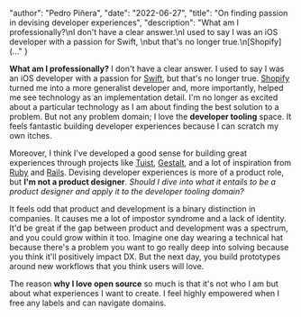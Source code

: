 
  "author": "Pedro Piñera",
  "date": "2022-06-27",
  "title": "On finding passion in devising developer experiences",
  "description": "What am I professionally?\nI don't have a clear answer.\nI used to say I was an iOS developer with a passion for Swift, \nbut that's no longer true.\n[Shopify](..."
}




**What am I professionally?**
I don't have a clear answer.
I used to say I was an iOS developer with a passion for [Swift](https://developer.apple.com/swift/), 
but that's no longer true.
[Shopify](https//shopify.com) turned me into a more generalist developer and, 
more importantly, 
helped me see technology as an implementation detail.
I'm no longer as excited about a particular technology as I am about finding the best solution to a problem.
But not any problem domain;
I love the **developer tooling** space.
It feels fantastic building developer experiences because I can scratch my own itches.

Moreover, I think I've developed a good sense for building great experiences through projects like [Tuist](https://tuist.io),
[Gestalt](https://github.com/gestaltjs), and a lot of inspiration from [Ruby](https://www.ruby-lang.org/en/) and [Rails](https://rubyonrails.org/).
Devising developer experiences is more of a product role, but **I'm not a product designer**.
*Should I dive into what it entails to be a product designer and apply it to the developer tooling domain?*

It feels odd that product and development is a binary distinction in companies. It causes me a lot of impostor syndrome and a lack of identity. It'd be great if the gap between product and development was a spectrum, and you could grow within it too. Imagine one day wearing a technical hat because there's a problem you want to go really deep into solving because you think it'll positively impact DX. But the next day, you build prototypes around new workflows that you think users will love.

The reason **why I love open source** so much is that it's not who I am but about what experiences I want to create. I feel highly empowered when I free any labels and can navigate domains.
    